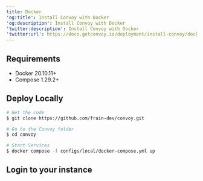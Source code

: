```yaml
---
title: Docker
'og:title': Install Convoy with Docker
'og:description': Install Convoy with Docker
'twitter:description': Install Convoy with Docker
'twitter:url': https://docs.getconvoy.io/deployment/install-convoy/docker
---
```



## Requirements

-  Docker 20.10.11+
-  Compose 1.29.2+

## Deploy Locally

```bash
# Get the code
$ git clone https://github.com/frain-dev/convoy.git

# Go to the Convoy folder
$ cd convoy

# Start Services
$ docker compose -f configs/local/docker-compose.yml up

```

## Login to your instance

<DefaultCredentialsComponent />
